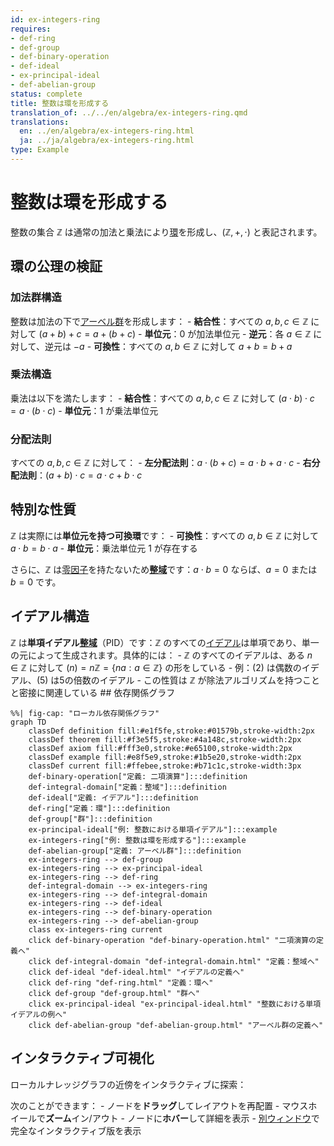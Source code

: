 ```yaml
---
id: ex-integers-ring
requires:
- def-ring
- def-group
- def-binary-operation
- def-ideal
- ex-principal-ideal
- def-abelian-group
status: complete
title: 整数は環を形成する
translation_of: ../../en/algebra/ex-integers-ring.qmd
translations:
  en: ../en/algebra/ex-integers-ring.html
  ja: ../ja/algebra/ex-integers-ring.html
type: Example
---
```


# 整数は環を形成する

整数の集合 $\mathbb{Z}$ は通常の加法と乗法により[環](def-ring.qmd)を形成し、$(\mathbb{Z}, +, \cdot)$ と表記されます。

## 環の公理の検証

### 加法群構造

整数は加法の下で[アーベル群](def-abelian-group.qmd)を形成します：
- **結合性**：すべての $a, b, c \in \mathbb{Z}$ に対して $(a + b) + c = a + (b + c)$
- **単位元**：$0$ が加法単位元
- **逆元**：各 $a \in \mathbb{Z}$ に対して、逆元は $-a$
- **可換性**：すべての $a, b \in \mathbb{Z}$ に対して $a + b = b + a$

### 乗法構造

乗法は以下を満たします：
- **結合性**：すべての $a, b, c \in \mathbb{Z}$ に対して $(a \cdot b) \cdot c = a \cdot (b \cdot c)$
- **単位元**：$1$ が乗法単位元

### 分配法則

すべての $a, b, c \in \mathbb{Z}$ に対して：
- **左分配法則**：$a \cdot (b + c) = a \cdot b + a \cdot c$
- **右分配法則**：$(a + b) \cdot c = a \cdot c + b \cdot c$

## 特別な性質

$\mathbb{Z}$ は実際には**単位元を持つ可換環**です：
- **可換性**：すべての $a, b \in \mathbb{Z}$ に対して $a \cdot b = b \cdot a$
- **単位元**：乗法単位元 $1$ が存在する

さらに、$\mathbb{Z}$ は[零因子](def-zero-divisor.qmd)を持たないため**[整域](def-integral-domain.qmd)**です：$a \cdot b = 0$ ならば、$a = 0$ または $b = 0$ です。

## イデアル構造

$\mathbb{Z}$ は**単項イデアル[整域](def-integral-domain.qmd)**（PID）です：$\mathbb{Z}$ のすべての[イデアル](def-ideal.qmd)は単項であり、単一の元によって生成されます。具体的には：
- $\mathbb{Z}$ のすべてのイデアルは、ある $n \in \mathbb{Z}$ に対して $(n) = n\mathbb{Z} = \{na : a \in \mathbb{Z}\}$ の形をしている
- 例：$(2)$ は偶数のイデアル、$(5)$ は5の倍数のイデアル
- この性質は $\mathbb{Z}$ が除法アルゴリズムを持つことと密接に関連している
## 依存関係グラフ

```mermaid
%%| fig-cap: "ローカル依存関係グラフ"
graph TD
    classDef definition fill:#e1f5fe,stroke:#01579b,stroke-width:2px
    classDef theorem fill:#f3e5f5,stroke:#4a148c,stroke-width:2px
    classDef axiom fill:#fff3e0,stroke:#e65100,stroke-width:2px
    classDef example fill:#e8f5e9,stroke:#1b5e20,stroke-width:2px
    classDef current fill:#ffebee,stroke:#b71c1c,stroke-width:3px
    def-binary-operation["定義: 二項演算"]:::definition
    def-integral-domain["定義：整域"]:::definition
    def-ideal["定義: イデアル"]:::definition
    def-ring["定義：環"]:::definition
    def-group["群"]:::definition
    ex-principal-ideal["例: 整数における単項イデアル"]:::example
    ex-integers-ring["例: 整数は環を形成する"]:::example
    def-abelian-group["定義: アーベル群"]:::definition
    ex-integers-ring --> def-group
    ex-integers-ring --> ex-principal-ideal
    ex-integers-ring --> def-ring
    def-integral-domain --> ex-integers-ring
    ex-integers-ring --> def-integral-domain
    ex-integers-ring --> def-ideal
    ex-integers-ring --> def-binary-operation
    ex-integers-ring --> def-abelian-group
    class ex-integers-ring current
    click def-binary-operation "def-binary-operation.html" "二項演算の定義へ"
    click def-integral-domain "def-integral-domain.html" "定義：整域へ"
    click def-ideal "def-ideal.html" "イデアルの定義へ"
    click def-ring "def-ring.html" "定義：環へ"
    click def-group "def-group.html" "群へ"
    click ex-principal-ideal "ex-principal-ideal.html" "整数における単項イデアルの例へ"
    click def-abelian-group "def-abelian-group.html" "アーベル群の定義へ"
```

## インタラクティブ可視化

ローカルナレッジグラフの近傍をインタラクティブに探索：

::: {.graph-viz data-id="ex-integers-ring" data-width="700" data-height="500"}
:::

次のことができます：
- ノードを**ドラッグ**してレイアウトを再配置
- マウスホイールで**ズーム**イン/アウト
- ノードに**ホバー**して詳細を表示
- [別ウィンドウ](../../output/interactive/ja/ex-integers-ring.html){target="_blank"}で完全なインタラクティブ版を表示
